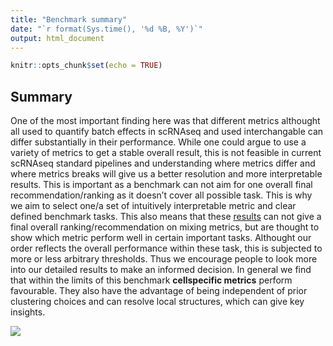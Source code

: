 ```yaml
---
title: "Benchmark summary"
date: "`r format(Sys.time(), '%d %B, %Y')`"
output: html_document
---
```


```r
knitr::opts_chunk$set(echo = TRUE)
```

## Summary

One of the most important finding here was that different metrics althought all used to quantify batch effects in scRNAseq and used interchangable can differ substantially in their performance. While one could argue to use a variety of metrics to get a stable overall result, this is not feasible in current scRNAseq standard pipelines and understanding where metrics differ and where metrics breaks will give us a better resolution and more interpretable results. This is important as a benchmark can not aim for one overall final recommendation/ranking as it doesn't cover all possible task. This is why we aim to select one/a set of intuitively interpretable metric and clear defined benchmark tasks.
This also means that these [results](../../docs/summary_results.html) can not give a final overall ranking/recommendation on mixing metrics, but are thought to show which metric perform well in certain important tasks. Althought our order reflects the overall performance within these task, this is subjected to more or less arbitrary thresholds. Thus we encourage people to look more into our detailed results to make an informed decision.
In general we find that within the limits of this benchmark **cellspecific metrics** perform favourable. They also have the advantage of being independent of prior clustering choices and can resolve local structures, which can give key insights.

![](../../docs/summary_results_files/figure-html/vis-1.svg)